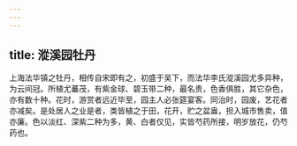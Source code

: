 ```yaml
---
---
---
```

title: 漎溪园牡丹
---



上海法华镇之牡丹，相传自宋即有之，初盛于吴下，而法华李氏漎溪园尤多异种，为云间冠。所植尤蕃茂，有紫金球、碧玉带二种，最名贵，色香俱胜，其它杂色，亦有数十种。花时，游赏者远近毕至，园主人必张筵宴客。同治时，园废，艺花者亦减矣。是处居人之业是者，类皆植之于田，花开，贮之盆盎，担入城市售卖，值亦廉。色以淡红、深紫二种为多，黄、白者仅见，实皆芍药所接，明岁放花，仍芍药也。